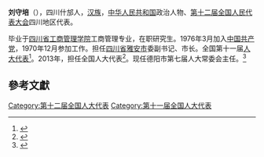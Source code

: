 '''刘守培'''（{{bd|1953年7月||}}），四川什邡人，[[汉族|汉族]]，[[中华人民共和国|中华人民共和国]]政治人物、[[第十二届全国人民代表大会|第十二届全国人民代表大会]]四川地区代表。

毕业于[[四川省工商管理学院|四川省工商管理学院]]工商管理专业，在职研究生。1976年3月加入[[中国共产党|中国共产党]]，1970年12月参加工作。担任[[四川省|四川省]][[雅安市|雅安市]]委副书记、市长。全国第十一届[[人大代表|人大代表]]<ref>{{cite news|title=全国人大代表信息-刘守培|url=http://210.82.31.1:8084/delegate/viewDelegate.action?dbid=112152|accessdate=2013-04-05|newspaper=全国人大网|archive-url=https://web.archive.org/web/20140522092533/http://www.npc.gov.cn/delegate/viewDelegate.action?dbid=112152|archive-date=2014-05-22|dead-url=yes}}</ref>。2013年，担任全国人大代表<ref>{{cite news|title=全国人大代表信息-刘守培|url=http://210.82.31.1:8084/delegate/viewDelegate.action?dbid=122131|accessdate=2013-04-05|newspaper=全国人大网|archive-url=https://web.archive.org/web/20140522092504/http://www.npc.gov.cn/delegate/viewDelegate.action?dbid=122131|archive-date=2014-05-22|dead-url=yes}}</ref>。现任德阳市第七届人大常委会主任。<ref>{{cite web |url=http://www.zt360.cn/jgzyjl/dfld/scs/dys/2012/09/24/15585637697.html |title=存档副本 |accessdate=2014-10-26 |deadurl=yes |archiveurl=https://web.archive.org/web/20141026105140/http://www.zt360.cn/jgzyjl/dfld/scs/dys/2012/09/24/15585637697.html |archivedate=2014-10-26 }}</ref>

==參考文獻==
{{reflist}}
{{中国政治人物小作品}}

[[Category:第十二届全国人大代表|Category:第十二届全国人大代表]]
[[Category:第十一届全国人大代表|Category:第十一届全国人大代表]]